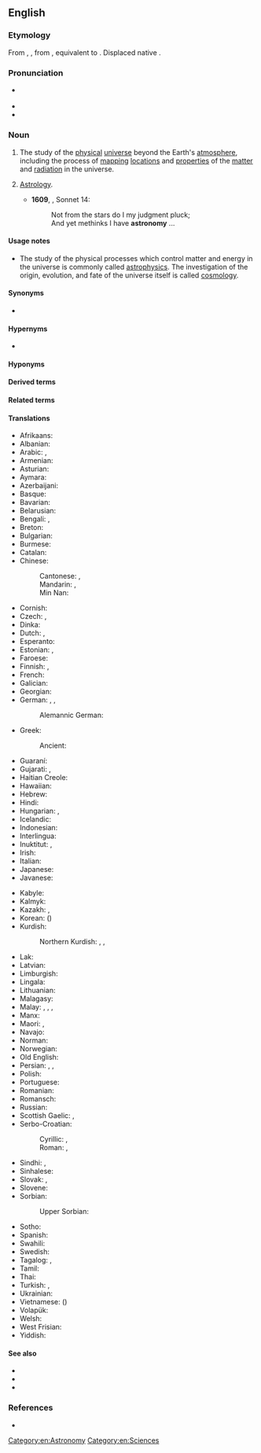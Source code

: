 ==English==
{{wikipedia}}
{{wikiversity lecture}}

===Etymology===
From {{inh|en|enm|astronomie}}, {{m|enm|astronemy}}, from {{der|en|fro|astronomie}}, equivalent to {{af|en|astro-|-nomy}}. Displaced native {{ncog|ang|tungolcræft}}.

===Pronunciation===
* {{a|GenAm}} {{IPA|en|/əˈstɹɑnəˌmi/|/æˈstɹɑnəˌmi/}}
* {{audio|en|en-us-astronomy.ogg|Audio (US)}}
* {{rhymes|en|ɒnəmi}}

===Noun===
{{en-noun|-|+}}

# The study of the [[physical]] [[universe]] beyond the Earth's [[atmosphere]], including the process of [[mapping]] [[locations]] and [[properties]] of the [[matter]] and [[radiation]] in the universe.
# {{lb|en|obsolete}} [[astrology|Astrology]].
#* '''1609''', {{w|William Shakespeare}}, Sonnet 14:
#*: Not from the stars do I my judgment pluck;
#*: And yet methinks I have '''astronomy''' ...

====Usage notes====
* The study of the physical processes which control matter and energy in the universe is commonly called [[astrophysics]]. The investigation of the origin, evolution, and fate of the universe itself is called [[cosmology]].

====Synonyms====
* {{l|en|stargazing}}

====Hypernyms====
* {{l|en|science}}

====Hyponyms====
{{col4|en|archaeoastronomy
|archeoastronomy
|astronomer
|bioastronomy
|ethnoastronomy
|gravitational-wave astronomy
|infrared astronomy
|neutrino astronomy
|optical astronomy
|paleoastronomy
|radar astronomy
|radio astronomy
|ultraviolet astronomy
|X-ray astronomy
}}

====Derived terms====
{{der3|en
|archaeoastronomy
|archeoastronomy
|astronomer
|bioastronomy
|ethnoastronomy
|paleoastronomy
}}

====Related terms====
{{rel4|en|astral
|astrologist
|astrology
|astronomer
|astronomical
|astronomically
|astrometry
|astrophysics
}}

====Translations====
{{trans-top|study of the physical universe beyond the Earth's atmosphere}}
* Afrikaans: {{t+|af|sterrekunde}}
* Albanian: {{t+|sq|astronomi|?}}
* Arabic: {{t+|ar|فلك|?}}, {{t+|ar|عِلْم اَلْفَلَك|m}}
* Armenian: {{t+|hy|աստղագիտություն}}
* Asturian: {{t|ast|astronomía|f}}
* Aymara: {{t|ay|alaxpacha yänakata}}
* Azerbaijani: {{t+|az|astronomiya}}
* Basque: {{t+|eu|astronomia}}
* Bavarian: {{t|bar|Steankunde|?}}
* Belarusian: {{t|be|астрано́мія|f}}
* Bengali: {{t|bn|জ্যোতির্বিজ্ঞান}}, {{t+|bn|জ্যোতির্বিদ্যা}}
* Breton: {{t+|br|steredoniezh|f}}
* Bulgarian: {{t|bg|астроно́мия|f}}
* Burmese: {{t+|my|နက္ခတ္တဗေဒ}}
* Catalan: {{t+|ca|astronomia|f}}
* Chinese:
*: Cantonese: {{t|yue|天文學}}, {{t|yue|天文学|tr=tin1 man4 hok6}}
*: Mandarin: {{t+|cmn|天文學}}, {{t+|cmn|天文学|tr=tiānwénxué}}
*: Min Nan: {{t|nan|天文學|tr=thian-bûn-ha̍k}}
* Cornish: {{t|kw|steronieth|?}}
* Czech: {{t|cs|hvězdářství|n}}, {{t+|cs|astronomie|f}}
* Dinka: {{t|din|ŋiɛ̈ckanhial}}
* Dutch: {{t+|nl|astronomie|f}}, {{t+|nl|sterrenkunde|f}}
* Esperanto: {{t+|eo|astronomio}}
* Estonian: {{t+|et|astronoomia}}, {{t|et|täheteadus}}
* Faroese: {{t|fo|stjørnufrøði|f}}
* Finnish: {{t+|fi|tähtitiede}}, {{t+|fi|astronomia}}
* French: {{t+|fr|astronomie|f}}
* Galician: {{t+|gl|astronomía|f}}
* Georgian: {{t|ka|ასტრონომია}}
* German: {{t+|de|Astronomie|f}}, {{t+|de|Sternkunde|?}}, {{t|de|Himmelskunde|f}}
*: Alemannic German: {{t|gsw|Sternkunde|?}}
* Greek: {{t+|el|αστρονομία|f}}
*: Ancient: {{t|grc|ἀστρονομία|f}}
* Guaraní: {{t|gn|mbyjakuaa}}
* Gujarati: {{t+|gu|ખગોળ|?}}, {{t|gu|ખગોળશાસ્ત્ર|?}}
* Haitian Creole: {{t|ht|astwonomi}}
* Hawaiian: {{t|haw|kilo hōkū}}
* Hebrew: {{t+|he|אסטרונומיה|f}}
* Hindi: {{t|hi|खगोल शास्त्र|m}}
* Hungarian: {{t+|hu|csillagászat}}, {{t+|hu|asztronómia}}
* Icelandic: {{t+|is|stjörnufræði|f}}
* Indonesian: {{t+|id|astronomi}}
* Interlingua: {{t+|ia|astronomia}}
* Inuktitut: {{t|iu|ᓯᓚᓯᐅᕐᓂᖅ}}, {{t|iu|ᓯᓚᕐᔪᐊᓕᕆᓂᖅ}}
* Irish: {{t+|ga|réalteolaíocht|f}}
* Italian: {{t+|it|astronomia|f}}
* Japanese: {{t+|ja|天文学|tr=てんもんがく, tenmongaku}}
* Javanese: {{t|jv|Astronomi}}
{{trans-mid}}
* Kabyle: {{t|kab|ⵜⴰⵙⵏⴰⴳⴳⵓⵔⵜ|tr=tasnaggurt}}
* Kalmyk: {{t|xal|астроном}}
* Kazakh: {{t|kk|жұлдызтану}}, {{t+|kk|астрономия}}
* Korean: {{t+|ko|천문학}} ({{t+|ko|天文學}})
* Kurdish:
*: Northern Kurdish: {{t+|kmr|stêrnasî}}, {{t|kmr|ezmannasî}}, {{t+|kmr|stêrnasî|f}}
* Lak: {{t|lbe|ціурттал элму}}
* Latvian: {{t+|lv|astronomija|?}}
* Limburgish: {{t|li|starekunde|?}}
* Lingala: {{t|ln|mambí ma nzɔ́tɔ}}
* Lithuanian: {{t+|lt|astronomija|f}}
* Malagasy: {{t+|mg|astrônômia}}
* Malay: {{t+|ms|astronomi}}, {{t+|ms|ilmu falak}}, {{t|ms|kaji bintang}}, {{t+|ms|perbintangan}}
* Manx: {{t|gv|rollageydys|m}}
* Maori: {{t|mi|tātai arorangi}}, {{t|mi|mātai arorangi}}
* Navajo: {{t|nv|sǫʼ naalkaah}}
* Norman: {{t|nrf|astronomie|f}}
* Norwegian: {{t+|no|astronomi|m}}
* Old English: {{t|ang|tungolcræft|m}}
* Persian: {{t+|fa|نجوم}}, {{t+|fa|ستاره‌شناسی}}, {{t+|fa|اخترشناسی|tr=axtaršenāsī}}
* Polish: {{t+|pl|astronomia|f}}
* Portuguese: {{t+|pt|astronomia|f}}
* Romanian: {{t+|ro|astronomie|f}}
* Romansch: {{t|rm|astronomia|f}}
* Russian: {{t+|ru|астроно́мия|f}}
* Scottish Gaelic: {{t|gd|speuradaireachd|f}}, {{t|gd|reul-eòlas|m}}
* Serbo-Croatian:
*: Cyrillic: {{t|sh|астроно̀мија|f}}, {{t|sh|звјездозна́нство|n}}
*: Roman: {{t+|sh|astronòmija|f}}, {{t+|sh|zvjezdoznánstvo|n}}
* Sindhi: {{t+|sd|نَجمِيات}}, {{t+|sd|نَجمِيات|tr=najmiyaat}}
* Sinhalese: {{t|si|තාරකා විද්‍යාව}}
* Slovak: {{t|sk|hvezdárstvo|f}}, {{t+|sk|astronómia|f}}
* Slovene: {{t+|sl|astronomija|f}}
* Sorbian:
*: Upper Sorbian: {{t|hsb|hwězdarstwo|?}}
* Sotho: {{t|st|bolepi}}
* Spanish: {{t+|es|astronomía|f}}
* Swahili: {{t+|sw|falaki}}
* Swedish: {{t+|sv|astronomi|c}}
* Tagalog: {{t|tl|astronomiya}}, {{t|tl|dalubtalaan}}
* Tamil: {{t+|ta|வானியல்}}
* Thai: {{t+|th|ดาราศาสตร์}}
* Turkish: {{t+|tr|gök bilimi}} {{qualifier|seldom}}, {{t+|tr|astronomi}}
* Ukrainian: {{t+|uk|астроно́мія|f}}
* Vietnamese: {{t+|vi|thiên văn học}} ({{t+|vi|天文學}})
* Volapük: {{t+|vo|stelav}}
* Welsh: {{t+|cy|seryddiaeth|f}}
* West Frisian: {{t+|fy|stjerrekunde|n}}
* Yiddish: {{t|yi|אַסטראָנאָמיע|f}}
{{trans-bottom}}

====See also====
* {{l|en|cosmology}}
* {{l|en|uranology}}
* {{l|en|starlore}}

===References===
* {{R:OneLook}}

[[Category:en:Astronomy]]
[[Category:en:Sciences]]